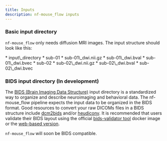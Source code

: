 ```yaml
---
title: Inputs
description: nf-mouse_flow inputs
---
```



### **Basic input directory**

`nf-mouse_flow` only needs diffusion MRI images. The input structure should look like this:

<FileTree>
  * input\_directory
    * sub-01
      * sub-01\_dwi.nii.gz
      * sub-01\_dwi.bval
      * sub-01\_dwi.bvec
    * sub-02
      * sub-02\_dwi.nii.gz
      * sub-02\_dwi.bval
      * sub-02\_dwi.bvec
</FileTree>

### **BIDS input directory** (In development)

The [BIDS (Brain Imaging Data Structure)](https://bids-specification.readthedocs.io/en/stable/) input directory is a standardized way to organize and describe neuroimaging and behavioral data. The nf-mouse_flow pipeline expects the input data to be organized in the BIDS format. Good resources to convert your raw DICOMs files in a BIDS structure include [dcm2bids](https://unfmontreal.github.io/Dcm2Bids/3.2.0/) and/or [heudiconv](https://heudiconv.readthedocs.io/en/latest/). It is recommended that users validate their BIDS layout using the official [bids-validator tool](https://hub.docker.com/r/bids/validator) docker image or the [web-based version](https://bids-standard.github.io/bids-validator/).

`nf-mouse_flow` will soon be BIDS compatible.

